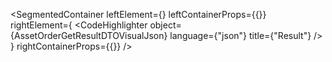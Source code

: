 
<SegmentedContainer
  leftElement={<AssetOrderGetResultDTODesc />}
  leftContainerProps={{}}
  rightElement={
    <CodeHighlighter
      object={AssetOrderGetResultDTOVisualJson}
      language={"json"}
      title={"Result"}
    />
  }
  rightContainerProps={{}}
/>

